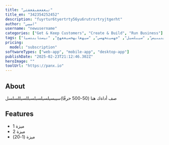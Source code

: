 ```yaml
---
title: "تىغفعفىقغقثي"
title_en: "342354252452"
description: "fuyrtur6tyertrty56yu6rutrsrtryjtgerht"
author: "اسمي"
username: "newusername"
categories: ["Get & Keep Customers", "Create & Build", "Run Business"]
tags: ["عيتتستنبىيس", "سيبلسيل", "خهسيتخهسي", "سيهعابهخسيععهخ", "نيستابنتسيا"]
pricing:
  model: "subscription"
softwareTypes: ["web-app", "mobile-app", "desktop-app"]
publishDate: "2025-02-23T21:12:46.302Z"
heroImage: ""
toolUrl: "https://panx.io"
---
```

## About
صف أداةك هنا (50-500 حرفًا)سيبسيلسيلسبلسبللسيللسلسل

## Features
- ميزة 1
- ميزة 2
- ميزة (1-20)